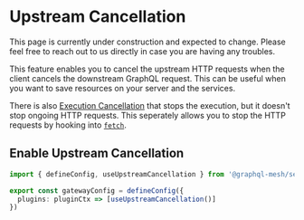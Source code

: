 
# Upstream Cancellation

<Callout>
  This page is currently under construction and expected to change. Please feel free to reach out to
  us directly in case you are having any troubles.
</Callout>

This feature enables you to cancel the upstream HTTP requests when the client cancels the downstream
GraphQL request. This can be useful when you want to save resources on your server and the services.

There is also [Execution Cancellation](/v1/serve/features/performance/execution-cancellation) that
stops the execution, but it doesn't stop ongoing HTTP requests. This seperately allows you to stop
the HTTP requests by hooking into
[`fetch`](https://developer.mozilla.org/en-US/docs/Web/API/Fetch_API).

## Enable Upstream Cancellation

```ts filename="gateway.config.ts"
import { defineConfig, useUpstreamCancellation } from '@graphql-mesh/serve-cli'

export const gatewayConfig = defineConfig({
  plugins: pluginCtx => [useUpstreamCancellation()]
})
```
